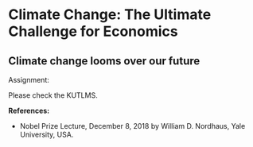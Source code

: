 # Climate Change: The Ultimate Challenge for Economics

## Climate change looms over our future

Assignment:

Please check the KUTLMS.

**References:**

-   Nobel Prize Lecture, December 8, 2018 by William D. Nordhaus, Yale University, USA.
